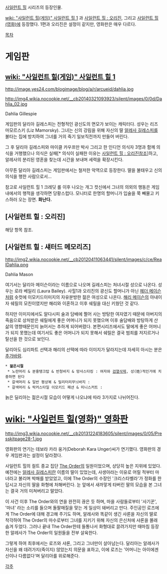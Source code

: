 [[사일런트 힐]] 시리즈의 등장인물.

[[wiki: "사일런트 힐(게임)" 사일런트 힐 1]] 과 [[사일런트 힐 : 오리진]], 그리고 [[사일런트 힐(영화)]]에 등장했다. 1편과 오리진은 설정이 같지만, 영화판은 매우 다르다.

[[목차]]

= 게임판 =
== [[wiki: "사일런트 힐(게임)" 사일런트 힐 1]] ==

http://image.yes24.com/blogimage/blog/a/r/arcueid/dahlia.jpg

http://img4.wikia.nocookie.net/__cb20140321093923/silent/images/0/0d/Dahlia_02.jpg

Dahlia Gillespie

게임판의 달리아 길레스피는 전형적인 광신도의 면모가 보이는 캐릭터다. 성우는 리즈 마모르스키 (Liz Mamorsky).
그녀는 신의 강림을 위해 자신의 딸 [[알레사 길레스피]]를 불타는 집에 방치하여 그녀를 거의 죽기 일보직전까지 만들어 버린다. 

그 후 달리아 길레스피와 마이클 카우프만 박사 그리고 한 인디언 의식자 3명과 함께 의식을 거행했으나 의식은 실패[* 의식이 실패한 이유는 [[사일런트 힐 : 오리진]]참조]하고, 알레사의 분리된 영혼을 찾는데 시간을 보내며 세력을 확장시킨다.

아무튼 달리아 길레스피는 게임판에서는 철저한 악역으로 등장한다. 딸을 불태우고 신의 의식을 행한 사람으로서... 

참고로 사일런트 힐 1 크레딧 롤 이후 나오는 개그 컷신에서 그녀의 의외의 행동은 게임 내에서의 행적을 생각하면 당황스럽다. 모니터로 한명의 할머니가 입술을 쭉 빼물고 키스하러 오는 장면. '''화난다.'''

== [사일런트 힐 : 오리진] ==
해당 항목 참조.

== [사일런트 힐 : 섀터드 메모리즈] ==

http://img2.wikia.nocookie.net/__cb20120411063441/silent/images/c/ce/RealDahlia.png

Dahlia Mason

여기서는 달리아 메이슨이라는 이름으로 나오며 길레스피는 처녀시절 성으로 나온다. 성우는 로라 베일리 (Laura Bailey).
사힐1과 오리진의 광신도 할머니가 아닌 [[헤더 메이슨]]처럼 숏컷에 이모키드이미지의 자유분방한 젊은 여성으로 나온다. [[해리 메이슨]]의 아내이자 쉐릴의 모친이였지만 해리와 이혼하고 이후 쉐릴을 대신 키웠던 것 같다.

하지만 이미지에서도 알다시피 술과 담배에 쩔어 사는 방탕한 여자였기 때문에 아버지의 죽음으로 상처받은 쉐릴에게 좋은 어머니가 되지 못했으며 이후 술담배와 방탕하게 산 삶의 영향때문인지 늙어서는 추하게 되어버렸다. 본편시리즈에서도 딸에게 좋은 어머니가 되지 못했는데 여기서도 좋은 어머니가 되지 못해서 쉐릴은 결국 범죄를 저지르거나 탈선을 한 것으로 보인다.

달리아도 심리파트 선택과 해리의 선택에 따라 이미지가 달라지는데 자세히 아시는 분은 [[추가바람]].

 * '''젊은시절'''
  * 노란머리 & 분홍탱크탑 & 반청바지 & 망사스타킹 : 여자와 [[검열삭제]], 성(姓)적인거에 치중하면 된다
  * 갈색머리 & 일반 평상복 & 밀리터리무늬바지 : 
  * 갈색머리 & 락커스타일 이모키드 패션 & 미니스커트 : 

늙은 딜리아는 젊은시절 모습이 어떻게 나오냐에 따라 3가지로 나뉘어진다. 

= [[wiki: "사일런트 힐(영화)" 영화판]] =

http://img3.wikia.nocookie.net/__cb20131224183605/silent/images/0/05/Presskitpage28-1.jpg

영화판의 연기는 데보라 카라 웅거(Deborah Kara Unger)씨가 연기했다. 영화판의 경우 게임판과는 설정이 달라졌다.

사일런트 힐의 컬트 종교 집단 [[The Order]]의 일원이었으며, 상당히 높은 지위에 있었다. 예전에는 [[알레사 길레스피]]란 이름의 딸이 있었는데, 사생아라는 이유로 어릴 적부터 마녀라고 불리며 박해를 받았었고, 이에 The Order의 수장인 '크리스타벨라'가 정화를 한답시고 자신의 딸을 화형에 처해버린다. 눈 앞에서 새까맣게 타버린 딸의 모습을 본 그녀는 결국 거의 미쳐버리고 말았다.

이 사건 이후 The Order와의 연을 완전히 끊은 듯 하며, 마을 사람들로부터 '사기꾼', '마녀' 라는 소리를 들으며 돌팔매질을 맞는 게 일상이 돼버리고 만다. 주인공인 로즈에게 The Order에 대해 경고해 주기도 하며, 알레사와 똑같이 생긴 샤론을 자신의 딸로 착각하여 The Order의 마수로부터 그녀를 지키기 위해 자신의 은신처에 샤론을 몰래 숨겨 두었다. 그러나 끝내 The Order한테 들통나서 화형대로 끌려가지만 때마침 등장한 알레사가 The Order의 일원들을 전부 살육한다.

그렇게 하여 최후에서는 로즈와 샤론, 그리고 그녀만이 살아남는다. 달리아는 알레사가 자신을 왜 데려가지(죽이지) 않았는지 의문을 표하고, 이에 로즈는 '어머니는 아이에겐 신이나 다름없다'며 달리아를 위로해준다.

[[각주]]
